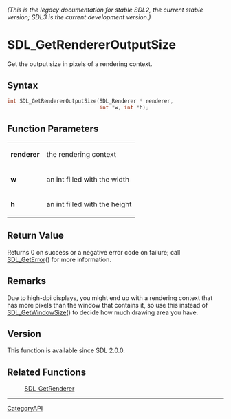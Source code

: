 ====== (This is the legacy documentation for stable SDL2, the current stable version; SDL3 is the current development version.) ======
= SDL_GetRendererOutputSize =

Get the output size in pixels of a rendering context.

== Syntax ==

<syntaxhighlight lang='c'>
int SDL_GetRendererOutputSize(SDL_Renderer * renderer,
                              int *w, int *h);
</syntaxhighlight>

== Function Parameters ==

{|
|'''renderer'''
|the rendering context
|-
|'''w'''
|an int filled with the width
|-
|'''h'''
|an int filled with the height
|}

== Return Value ==

Returns 0 on success or a negative error code on failure; call
[[SDL_GetError]]() for more information.

== Remarks ==

Due to high-dpi displays, you might end up with a rendering context that
has more pixels than the window that contains it, so use this instead of
[[SDL_GetWindowSize]]() to decide how much drawing area you have.

== Version ==

This function is available since SDL 2.0.0.

== Related Functions ==

:[[SDL_GetRenderer]]

----
[[CategoryAPI]]



